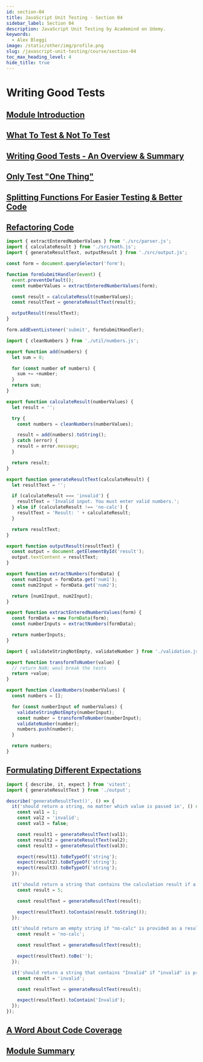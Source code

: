 ```yaml
---
id: section-04
title: JavaScript Unit Testing · Section 04
sidebar_label: Section 04
description: JavaScript Unit Testing by Academind on Udemy.
keywords:
  - Alex Bleggi
image: /static/other/img/profile.png
slug: /javascript-unit-testing/course/section-04
toc_max_heading_level: 4
hide_title: true
---
```



# Writing Good Tests

## [Module Introduction](https://www.udemy.com/course/javascript-unit-testing-the-practical-guide/learn/lecture/31877892#overview)

## [What To Test & Not To Test](https://www.udemy.com/course/javascript-unit-testing-the-practical-guide/learn/lecture/31877896#overview)

## [Writing Good Tests - An Overview & Summary](https://www.udemy.com/course/javascript-unit-testing-the-practical-guide/learn/lecture/31877898#overview)

## [Only Test "One Thing"](https://www.udemy.com/course/javascript-unit-testing-the-practical-guide/learn/lecture/31877902#overview)

## [Splitting Functions For Easier Testing & Better Code](https://www.udemy.com/course/javascript-unit-testing-the-practical-guide/learn/lecture/31877904#overview)

## [Refactoring Code](https://www.udemy.com/course/javascript-unit-testing-the-practical-guide/learn/lecture/31877910#overview)

```javascript {1-17} title="app.js"
import { extractEnteredNumberValues } from './src/parser.js';
import { calculateResult } from './src/math.js';
import { generateResultText, outputResult } from './src/output.js';

const form = document.querySelector('form');

function formSubmitHandler(event) {
  event.preventDefault();
  const numberValues = extractEnteredNumberValues(form);

  const result = calculateResult(numberValues);
  const resultText = generateResultText(result);

  outputResult(resultText);
}

form.addEventListener('submit', formSubmitHandler);
```

```javascript {1,12-24} title="src/math.js"
import { cleanNumbers } from './util/numbers.js';

export function add(numbers) {
  let sum = 0;

  for (const number of numbers) {
    sum += +number;
  }
  return sum;
}

export function calculateResult(numberValues) {
  let result = '';

  try {
    const numbers = cleanNumbers(numberValues);

    result = add(numbers).toString();
  } catch (error) {
    result = error.message;
  }

  return result;
}
```

```javascript {1-11,13-16} title="src/output.js"
export function generateResultText(calculateResult) {
  let resultText = '';

  if (calculateResult === 'invalid') {
    resultText = 'Invalid input. You must enter valid numbers.';
  } else if (calculateResult !== 'no-calc') {
    resultText = 'Result: ' + calculateResult;
  }

  return resultText;
}

export function outputResult(resultText) {
  const output = document.getElementById('result');
  output.textContent = resultText;
}
```

```javascript {8-13} title="src/parser.js"
export function extractNumbers(formData) {
  const num1Input = formData.get('num1');
  const num2Input = formData.get('num2');

  return [num1Input, num2Input];
}

export function extractEnteredNumberValues(form) {
  const formData = new FormData(form);
  const numberInputs = extractNumbers(formData);

  return numberInputs;
}
```

```javascript {1,8-19} title="src/util/numbers.js"
import { validateStringNotEmpty, validateNumber } from './validation.js';

export function transformToNumber(value) {
  // return NaN; woul break the tests
  return +value;
}

export function cleanNumbers(numberValues) {
  const numbers = [];

  for (const numberInput of numberValues) {
    validateStringNotEmpty(numberInput);
    const number = transformToNumber(numberInput);
    validateNumber(number);
    numbers.push(number);
  }

  return numbers;
}
```

## [Formulating Different Expectations](https://www.udemy.com/course/javascript-unit-testing-the-practical-guide/learn/lecture/31877916#overview)

```javascript {1-42} title="src/output.test.js"
import { describe, it, expect } from 'vitest';
import { generateResultText } from './output';

describe('generateResultText()', () => {
  it('should return a string, no matter which value is passed in', () => {
    const val1 = 1;
    const val2 = 'invalid';
    const val3 = false;

    const result1 = generateResultText(val1);
    const result2 = generateResultText(val2);
    const result3 = generateResultText(val3);

    expect(result1).toBeTypeOf('string');
    expect(result2).toBeTypeOf('string');
    expect(result3).toBeTypeOf('string');
  });

  it('should return a string that contains the calculation result if a number is provided as a result', () => {
    const result = 5;

    const resultText = generateResultText(result);

    expect(resultText).toContain(result.toString());
  });

  it('should return an empty string if "no-calc" is provided as a result', () => {
    const result = 'no-calc';

    const resultText = generateResultText(result);

    expect(resultText).toBe('');
  });

  it('should return a string that contains "Invalid" if "invalid" is provided as a result', () => {
    const result = 'invalid';

    const resultText = generateResultText(result);

    expect(resultText).toContain('Invalid');
  });
});
```

## [A Word About Code Coverage](https://www.udemy.com/course/javascript-unit-testing-the-practical-guide/learn/lecture/31879066#overview)

## [Module Summary](https://www.udemy.com/course/javascript-unit-testing-the-practical-guide/learn/lecture/31877920#overview)
